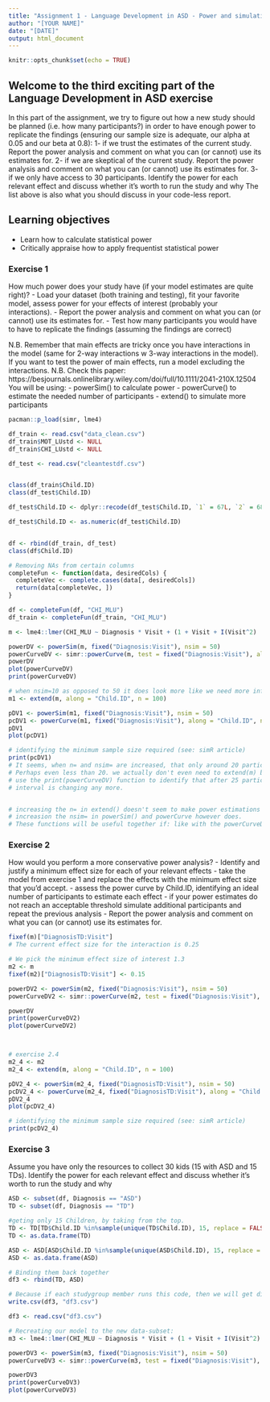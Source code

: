 ```yaml
---
title: "Assignment 1 - Language Development in ASD - Power and simulations"
author: "[YOUR NAME]"
date: "[DATE]"
output: html_document
---
```


```r
knitr::opts_chunk$set(echo = TRUE)
```

## Welcome to the third exciting part of the Language Development in ASD exercise

In this part of the assignment, we try to figure out how a new study should be planned (i.e. how many participants?) in order to have enough power to replicate the findings (ensuring our sample size is adequate, our alpha at 0.05 and our beta at 0.8):
1- if we trust the estimates of the current study. Report the power analysis and comment on what you can (or cannot) use its estimates for.
2- if we are skeptical of the current study. Report the power analysis and comment on what you can (or cannot) use its estimates for.
3- if we only have access to 30 participants. Identify the power for each relevant effect and discuss whether it's worth to run the study and why
The list above is also what you should discuss in your code-less report.


## Learning objectives

- Learn how to calculate statistical power
- Critically appraise how to apply frequentist statistical power

### Exercise 1

How much power does your study have (if your model estimates are quite right)?
- Load your dataset (both training and testing), fit your favorite model, assess power for your effects of interest (probably your interactions).
- Report the power analysis and comment on what you can (or cannot) use its estimates for.
- Test how many participants you would have to have to replicate the findings (assuming the findings are correct)

N.B. Remember that main effects are tricky once you have interactions in the model (same for 2-way interactions w 3-way interactions in the model). If you want to test the power of main effects, run a model excluding the interactions.
N.B. Check this paper: https://besjournals.onlinelibrary.wiley.com/doi/full/10.1111/2041-210X.12504
You will be using:
- powerSim() to calculate power
- powerCurve() to estimate the needed number of participants
- extend() to simulate more participants

```r
pacman::p_load(simr, lme4)

df_train <- read.csv("data_clean.csv")
df_train$MOT_LUstd <- NULL
df_train$CHI_LUstd <- NULL

df_test <- read.csv("cleantestdf.csv")


class(df_train$Child.ID)
class(df_test$Child.ID)

df_test$Child.ID <- dplyr::recode(df_test$Child.ID, `1` = 67L, `2` = 68L, `3` = 69L, `4` = 70L, `5` = 71L, `6` = 72L)

df_test$Child.ID <- as.numeric(df_test$Child.ID)


df <- rbind(df_train, df_test)
class(df$Child.ID)

# Removing NAs from certain columns
completeFun <- function(data, desiredCols) {
  completeVec <- complete.cases(data[, desiredCols])
  return(data[completeVec, ])
}

df <- completeFun(df, "CHI_MLU")
df_train <- completeFun(df_train, "CHI_MLU")

```


```r
m <- lme4::lmer(CHI_MLU ~ Diagnosis * Visit + (1 + Visit + I(Visit^2) | Child.ID), df, REML = FALSE, lmerControl(optimizer = "nloptwrap", calc.derivs = FALSE))

```


```r
powerDV <- powerSim(m, fixed("Diagnosis:Visit"), nsim = 50)
powerCurveDV <- simr::powerCurve(m, test = fixed("Diagnosis:Visit"), along = "Child.ID", nsim = 50)
powerDV
plot(powerCurveDV)
print(powerCurveDV)
```


```r
# when nsim=10 as opposed to 50 it does look more like we need more info in order to properly estimate power. (in the above chunk)
m1 <- extend(m, along = "Child.ID", n = 100)

pDV1 <- powerSim(m1, fixed("Diagnosis:Visit"), nsim = 50)
pcDV1 <- powerCurve(m1, fixed("Diagnosis:Visit"), along = "Child.ID", nsim = 50)
pDV1
plot(pcDV1)

# identifying the minimum sample size required (see: simR article)
print(pcDV1)
# It seems, when n= and nsim= are increased, that only around 20 participants would be needed for the power of the interaction to be 80%
# Perhaps even less than 20. we actually don't even need to extend(m) because we already have 66 participants, which is enough to
# use the print(powerCurveDV) function to identify that after 25 participants (25 values of Child.ID) neither the power nor the confidence
# interval is changing any more.


# increasing the n= in extend() doesn't seem to make power estimations more precise, but just gives us a longer x axis to work with so to speak
# increasion the nsim= in powerSim() and powerCurve however does.
# These functions will be useful together if: like with the powerCurveD we would see we may need up to 70 or 80 children to see anything.
```






### Exercise 2

How would you perform a more conservative power analysis?
- Identify and justify a minimum effect size for each of your relevant effects
- take the model from exercise 1 and replace the effects with the minimum effect size that you'd accept.
- assess the power curve by Child.ID, identifying an ideal number of participants to estimate each effect
- if your power estimates do not reach an acceptable threshold simulate additional participants and repeat the previous analysis
- Report the power analysis and comment on what you can (or cannot) use its estimates for.

```r
fixef(m)["DiagnosisTD:Visit"]
# The current effect size for the interaction is 0.25

# We pick the minimum effect size of interest 1.3
m2 <- m
fixef(m2)["DiagnosisTD:Visit"] <- 0.15

powerDV2 <- powerSim(m2, fixed("Diagnosis:Visit"), nsim = 50)
powerCurveDV2 <- simr::powerCurve(m2, test = fixed("Diagnosis:Visit"), along = "Child.ID", nsim = 50)

powerDV
print(powerCurveDV2)
plot(powerCurveDV2)



# exercise 2.4 
m2_4 <- m2
m2_4 <- extend(m, along = "Child.ID", n = 100)

pDV2_4 <- powerSim(m2_4, fixed("DiagnosisTD:Visit"), nsim = 50)
pcDV2_4 <- powerCurve(m2_4, fixed("DiagnosisTD:Visit"), along = "Child.ID", nsim = 50)
pDV2_4
plot(pcDV2_4)

# identifying the minimum sample size required (see: simR article)
print(pcDV2_4)
```


### Exercise 3

Assume you have only the resources to collect 30 kids (15 with ASD and 15 TDs). Identify the power for each relevant effect and discuss whether it's worth to run the study and why

```r
ASD <- subset(df, Diagnosis == "ASD")
TD <- subset(df, Diagnosis == "TD")

#geting only 15 Children, by taking from the top.
TD <- TD[TD$Child.ID %in%sample(unique(TD$Child.ID), 15, replace = FALSE),]
TD <- as.data.frame(TD)

ASD <- ASD[ASD$Child.ID %in%sample(unique(ASD$Child.ID), 15, replace = FALSE),]
ASD <- as.data.frame(ASD)

# Binding them back together
df3 <- rbind(TD, ASD)

# Because if each studygroup member runs this code, then we will get different df's (because it is random)
write.csv(df3, "df3.csv")

df3 <- read.csv("df3.csv")
```



```r
# Recreating our model to the new data-subset:
m3 <- lme4::lmer(CHI_MLU ~ Diagnosis * Visit + (1 + Visit + I(Visit^2) | Child.ID), df3, REML = FALSE, lmerControl(optimizer = "nloptwrap", calc.derivs = FALSE))
```


```r
powerDV3 <- powerSim(m3, fixed("Diagnosis:Visit"), nsim = 50)
powerCurveDV3 <- simr::powerCurve(m3, test = fixed("Diagnosis:Visit"), along = "Child.ID", nsim = 50)

powerDV3
print(powerCurveDV3)
plot(powerCurveDV3)

```
